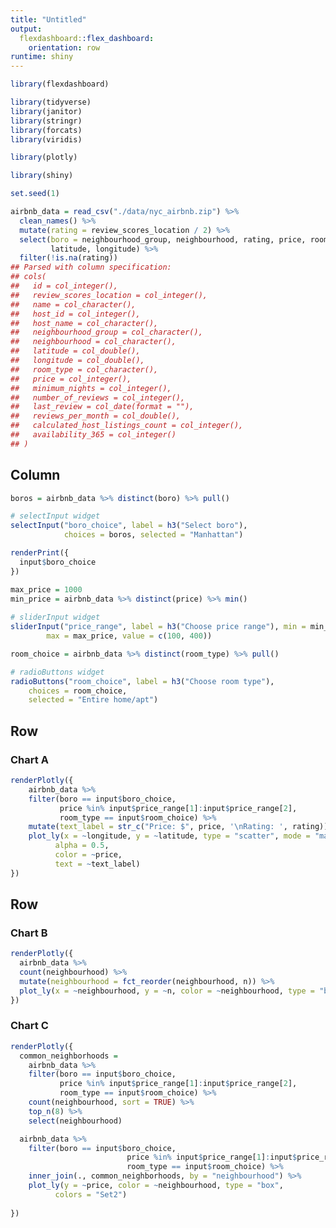 ```yaml
---
title: "Untitled"
output: 
  flexdashboard::flex_dashboard:
    orientation: row
runtime: shiny
---
```





```r
library(flexdashboard)

library(tidyverse)
library(janitor)
library(stringr)
library(forcats)
library(viridis)

library(plotly)

library(shiny)

set.seed(1)

airbnb_data = read_csv("./data/nyc_airbnb.zip") %>%
  clean_names() %>%
  mutate(rating = review_scores_location / 2) %>%
  select(boro = neighbourhood_group, neighbourhood, rating, price, room_type,
         latitude, longitude) %>%
  filter(!is.na(rating)) 
## Parsed with column specification:
## cols(
##   id = col_integer(),
##   review_scores_location = col_integer(),
##   name = col_character(),
##   host_id = col_integer(),
##   host_name = col_character(),
##   neighbourhood_group = col_character(),
##   neighbourhood = col_character(),
##   latitude = col_double(),
##   longitude = col_double(),
##   room_type = col_character(),
##   price = col_integer(),
##   minimum_nights = col_integer(),
##   number_of_reviews = col_integer(),
##   last_review = col_date(format = ""),
##   reviews_per_month = col_double(),
##   calculated_host_listings_count = col_integer(),
##   availability_365 = col_integer()
## )
```

Column {.sidebar}
-----------------------------------------------------------------------

```r
boros = airbnb_data %>% distinct(boro) %>% pull()

# selectInput widget
selectInput("boro_choice", label = h3("Select boro"),
            choices = boros, selected = "Manhattan")

renderPrint({ 
  input$boro_choice
})

max_price = 1000
min_price = airbnb_data %>% distinct(price) %>% min()
  
# sliderInput widget
sliderInput("price_range", label = h3("Choose price range"), min = min_price, 
        max = max_price, value = c(100, 400))

room_choice = airbnb_data %>% distinct(room_type) %>% pull()

# radioButtons widget
radioButtons("room_choice", label = h3("Choose room type"),
    choices = room_choice, 
    selected = "Entire home/apt")
```


Row
-----------------------------------------------------------------------

### Chart A

```r
renderPlotly({
    airbnb_data %>%
    filter(boro == input$boro_choice, 
           price %in% input$price_range[1]:input$price_range[2],
           room_type == input$room_choice) %>%
    mutate(text_label = str_c("Price: $", price, '\nRating: ', rating)) %>% 
    plot_ly(x = ~longitude, y = ~latitude, type = "scatter", mode = "markers",
          alpha = 0.5, 
          color = ~price,
          text = ~text_label)
})
```

Row {.tabset .tabset-fade}
-----------------------------------------------------------------------

### Chart B

```r
renderPlotly({
  airbnb_data %>% 
  count(neighbourhood) %>% 
  mutate(neighbourhood = fct_reorder(neighbourhood, n)) %>% 
  plot_ly(x = ~neighbourhood, y = ~n, color = ~neighbourhood, type = "bar")
})
```

### Chart C

```r
renderPlotly({ 
  common_neighborhoods =
    airbnb_data %>% 
    filter(boro == input$boro_choice,
           price %in% input$price_range[1]:input$price_range[2],
           room_type == input$room_choice) %>%
    count(neighbourhood, sort = TRUE) %>% 
    top_n(8) %>% 
    select(neighbourhood)

  airbnb_data %>%
    filter(boro == input$boro_choice,
                          price %in% input$price_range[1]:input$price_range[2],
                          room_type == input$room_choice) %>%
    inner_join(., common_neighborhoods, by = "neighbourhood") %>% 
    plot_ly(y = ~price, color = ~neighbourhood, type = "box",
          colors = "Set2")
  
})
```

